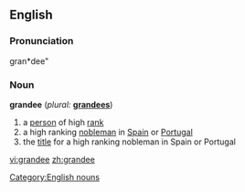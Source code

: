 ==English==

===Pronunciation===
gran*dee"

===Noun===
'''grandee'''  (''plural:'' '''[[grandees]]''')
# a [[person]] of high [[rank]]
# a high ranking [[nobleman]] in [[Spain]] or [[Portugal]]
# the [[title]] for a high ranking nobleman in Spain or Portugal

[[Category:English nouns]]

[[vi:grandee]]
[[zh:grandee]]